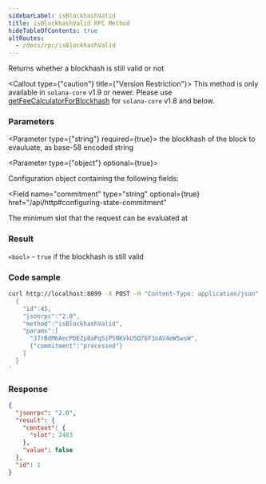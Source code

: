 ```yaml
---
sidebarLabel: isBlockhashValid
title: isBlockhashValid RPC Method
hideTableOfContents: true
altRoutes:
  - /docs/rpc/isBlockhashValid
---
```


Returns whether a blockhash is still valid or not

<Callout type={"caution"} title={"Version Restriction"}>
  This method is only available in `solana-core` v1.9 or newer. Please use
  [getFeeCalculatorForBlockhash](/docs/rpc/http/getFeeCalculatorForBlockhash)
  for `solana-core` v1.8 and below.
</Callout>

<DocSideBySide>

<DocLeftSide>

### Parameters

<Parameter type={"string"} required={true}>
  the blockhash of the block to evauluate, as base-58 encoded string
</Parameter>

<Parameter type={"object"} optional={true}>

Configuration object containing the following fields:

<Field
  name="commitment"
  type="string"
  optional={true}
  href="/api/http#configuring-state-commitment"
></Field>

<Field name="minContextSlot" type="number" optional={true}>
  The minimum slot that the request can be evaluated at
</Field>

</Parameter>

### Result

`<bool>` - `true` if the blockhash is still valid

</DocLeftSide>

<DocRightSide>

### Code sample

```bash
curl http://localhost:8899 -X POST -H "Content-Type: application/json" -d '
  {
    "id":45,
    "jsonrpc":"2.0",
    "method":"isBlockhashValid",
    "params":[
      "J7rBdM6AecPDEZp8aPq5iPSNKVkU5Q76F3oAV4eW5wsW",
      {"commitment":"processed"}
    ]
  }
'
```

### Response

```json
{
  "jsonrpc": "2.0",
  "result": {
    "context": {
      "slot": 2483
    },
    "value": false
  },
  "id": 1
}
```

</DocRightSide>
</DocSideBySide>

